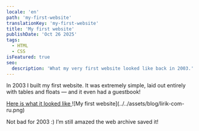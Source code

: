 ```yaml
---
locale: 'en'
path: 'my-first-website'
translationKey: 'my-first-website'
title: 'My first website'
publishDate: 'Oct 26 2025'
tags:
  - HTML
  - CSS
isFeatured: true
seo:
  description: 'What my very first website looked like back in 2003.'
---
```


In 2003 I built my first website. It was extremely simple, laid out entirely with tables and floats — and it even had a guestbook!

<a href="https://web.archive.org/web/20040126122535/http://www.lirik.com.ru/" target="_blank" rel="noopener noreferer">
  Here is what it looked like
</a>
![My first website](../../assets/blog/lirik-com-ru.png)

Not bad for 2003 :) I’m still amazed the web archive saved it!

